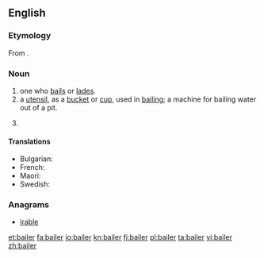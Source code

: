 ==English==

===Etymology===
From {{term|bail|lang=en}}.

===Noun===
{{en-noun}}

# one who [[bail]]s or [[lade]]s.
# a [[utensil]], as a [[bucket]] or [[cup]], used in [[bailing]]; a machine for bailing water out of a pit.
# {{context|legal|lang=en}} {{alternative form of|bailor}}

====Translations====
{{trans-top|a utensil}}
* Bulgarian: {{t|bg|черпак}}
* French: {{t+|fr|écope|f}}
* Maori: {{t|mi|tīheru}}
* Swedish: {{t|sv|öskar|n}}
{{trans-mid}}
{{trans-bottom}}

===Anagrams===
* [[irable#English|irable]]

[[et:bailer]]
[[fa:bailer]]
[[io:bailer]]
[[kn:bailer]]
[[fj:bailer]]
[[pl:bailer]]
[[ta:bailer]]
[[vi:bailer]]
[[zh:bailer]]
